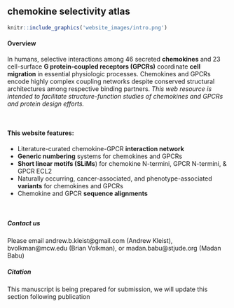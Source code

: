 ## **chemokine selectivity** atlas

```r
knitr::include_graphics('website_images/intro.png')
```

#### **Overview**
In humans, selective interactions among 46 secreted **chemokines** and 23 cell-surface **G protein-coupled receptors (GPCRs)** coordinate **cell migration** in essential physiologic processes. Chemokines and GPCRs encode highly complex coupling networks despite conserved structural architectures among respective binding partners. *This web resource is intended to facilitate structure-function studies of chemokines and GPCRs and protein design efforts.*

<br>

#### **This website features:**
- Literature-curated chemokine-GPCR **interaction network**
- **Generic numbering** systems for chemokines and GPCRs
- **Short linear motifs (SLiMs**) for chemokine N-termini, GPCR N-termini, & GPCR ECL2
- Naturally occurring, cancer-associated, and phenotype-associated **variants** for chemokines and GPCRs
- Chemokine and GPCR **sequence alignments**

<br>

##### **Contact us**
Please email andrew.b.kleist@gmail.com (Andrew Kleist), bvolkman@mcw.edu (Brian Volkman), or madan.babu@stjude.org (Madan Babu)

##### **Citation**
This manuscript is being prepared for submission, we will update this section following publication
